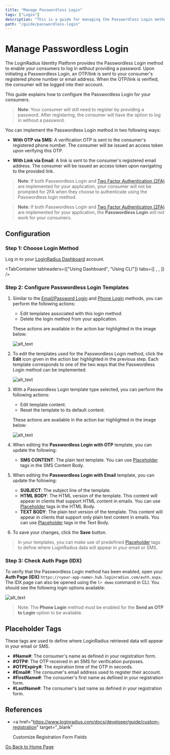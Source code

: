 ```yaml
---
title: "Manage Passwordless Login"
tags: ["Login"]
description: "This is a guide for managing the Passwordless Login method in LoginRadius."
path: "/guide/passwordless-login"
---
```



# Manage Passwordless Login

The LoginRadius Identity Platform provides the Passwordless Login method to enable your consumers to log in without providing a password. Upon initiating a Passwordless Login, an OTP/link is sent to your consumer's registered phone number or email address. When the OTP/link is verified, the consumer will be logged into their account.

This guide explains how to configure the Passwordless Login for your consumers.

> **Note**: Your consumer will still need to register by providing a password. After registering, the consumer will have the option to log in without a password.

You can implement the Passwordless Login method in two following ways:

- **With OTP via SMS**: A verification OTP is sent to the consumer's registered phone number. The consumer will be issued an access token upon verifying this OTP.

- **With Link via Email**: A link is sent to the consumer's registered email address. The consumer will be issued an access token upon navigating to the provided link.

> **Note**: If both Passwordless Login and <a href="https://www.loginradius.com/docs/developer/guide/mfa" target="_blank">Two Factor Authentication (2FA)</a> are implemented for your application, your consumer will not be prompted for 2FA when they choose to authenticate using the Passwordless login method.

> **Note**: If both Passwordless Login and <a href="https://www.loginradius.com/docs/developer/guide/mfa" target="_blank">Two Factor Authentication (2FA)</a> are implemented for your application, the **Passwordless Login** will not work for your consumers.

## Configuration

### Step 1: Choose Login Method

Log in to your <a href="https://dashboard.loginradius.com/dashboard" target="_blank">LoginRadius Dashboard</a> account.


<TabContainer
  tabheaders={["Using Dashboard", "Using CLI"]}
  tabs={[
    <Tab>
      <PwdLessDash />
    </Tab>,
    <Tab>
      <PwdLessCLI />
    </Tab>,
  ]}
/>

### Step 2: Configure Passwordless Login Templates

1. Similar to the <a href="https://www.loginradius.com/docs/developer/guide/emailpassword-login/" target="_blank">Email/Password Login</a> and <a href="https://www.loginradius.com/docs/developer/guide/phone-login" target="_blank">Phone Login</a> methods, you can perform the following actions:

   - Edit templates associated with this login method.
   - Delete the login method from your application.

   These actions are available in the action bar highlighted in the image below:

   ![alt_text](images/passwordless-method-actions1.png "image_tooltip")

2. To edit the templates used for the Passwordless Login method, click the **Edit** icon given in the action bar highlighted in the previous step. Each template corresponds to one of the two ways that the Passwordless Login method can be implemented.

   ![alt_text](images/passwordless-templates1.png "image_tooltip")

3. With a Passwordless Login template type selected, you can perform the following actions:

   - Edit template content.
   - Reset the template to its default content.

   These actions are available in the action bar highlighted in the image below:

   ![alt_text](images/passwordless-template-edit1.png "image_tooltip")

4. When editing the **Passwordless Login with OTP** template, you can update the following:

   - **SMS CONTENT**: The plain text template. You can use [Placeholder](#placeholder-tags) tags in the SMS Content Body.

5. When editing the **Passwordless Login with Email** template, you can update the following:

   - **SUBJECT**: The subject line of the template.
   - **HTML BODY**: The HTML version of the template. This content will appear in clients that support HTML content in emails. You can use [Placeholder](#placeholder-tags) tags in the HTML Body.
   - **TEXT BODY**: The plain text version of the template. This content will appear in clients that support only plain text content in emails. You can use [Placeholder](#placeholder-tags) tags in the Text Body.

6. To save your changes, click the **Save** button.

> In your templates, you can make use of predefined [Placeholder](#placeholder-tags) tags to define where LoginRadius data will appear in your email or SMS.

### Step 3: Check Auth Page (IDX)

To verify that the Passwordless Login method has been enabled, open your **Auth Page (IDX)** `https://<your-app-name>.hub.loginradius.com/auth.aspx`. The IDX page can also be opened using the `lr demo` command in CLI. You should see the following login options available:

![alt_text](../../assets/blog-common/idx-passwordless.png "image_tooltip")

> Note: The **Phone Login** method must be enabled for the **Send an OTP to Login** option to be available.

## Placeholder Tags

These tags are used to define where LoginRadius retrieved data will appear in your email or SMS.

- **#Name#**: The consumer's name as defined in your registration form.
- **#OTP#**: The OTP received in an SMS for verification purposes.
- **#OTPExpiry#**: The expiration time of the OTP in seconds.
- **#Email#**: The consumer's email address used to register their account.
- **#FirstName#**: The consumer's first name as defined in your registration form.
- **#LastName#**: The consumer's last name as defined in your registration form.

## References

- <a
    href="https://www.loginradius.com/docs/developer/guide/custom-registration"
    target="_blank"
  >
    Customize Registration Form Fields
  </a>

[Go Back to Home Page](/)
